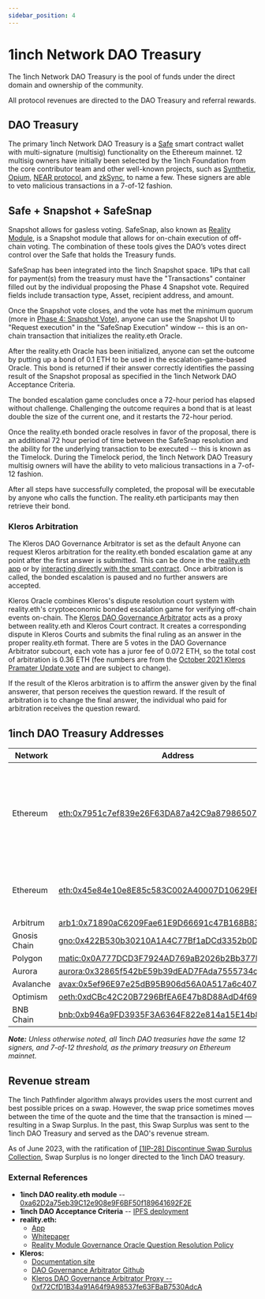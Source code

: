 ```yaml
---
sidebar_position: 4
---
```

# 1inch Network DAO Treasury
The 1inch Network DAO Treasury is the pool of funds under the direct domain and ownership of the community. 

All protocol revenues are directed to the DAO Treasury and referral rewards.

## DAO Treasury 
The primary 1inch Network DAO Treasury is a [Safe](https://app.safe.global/balances?safe=eth:0x7951c7ef839e26F63DA87a42C9a87986507f1c07) smart contract wallet with multi-signature (multisig) functionality on the Ethereum mainnet. 12 multisig owners have initially been selected by the 1inch Foundation from the core contributor team and other well-known projects, such as [Synthetix](https://synthetix.io/), [Opium](https://opium.network/), [NEAR protocol](https://near.org/), and [zkSync](https://zksync.io/), to name a few. These signers are able to veto malicious transactions in a 7-of-12 fashion.

## Safe + Snapshot + SafeSnap

Snapshot allows for gasless voting. SafeSnap, also known as [Reality Module](https://gnosis.github.io/zodiac/docs/tutorial-module-reality/get-started/), is a Snapshot module that allows for on-chain execution of off-chain voting. The combination of these tools gives the DAO’s votes direct control over the Safe that holds the Treasury funds.

SafeSnap has been integrated into the 1inch Snapshot space. 1IPs that call for payment(s) from the treasury must have the "Transactions" container filled out by the individual proposing the Phase 4 Snapshot vote. Required fields include transaction type, Asset, recipient address, and amount.

Once the Snapshot vote closes, and the vote has met the minimum quorum (more in [Phase 4: Snapshot Vote](https://docs.1inch.io/docs/governance/proposal-lifecycle#phase-4-snapshot-vote)), anyone can use the Snapshot UI to "Request execution" in the "SafeSnap Execution" window -- this is an on-chain transaction that initializes the reality.eth Oracle.

After the reality.eth Oracle has been initialized, anyone can set the outcome by putting up a bond of 0.1 ETH to be used in the escalation-game-based Oracle. This bond is returned if their answer correctly identifies the passing result of the Snapshot proposal as specified in the 1inch Network DAO Acceptance Criteria.

The bonded escalation game concludes once a 72-hour period has elapsed without challenge. Challenging the outcome requires a bond that is at least double the size of the current one, and it restarts the 72-hour period.

Once the reality.eth bonded oracle resolves in favor of the proposal, there is an additional 72 hour period of time between the SafeSnap resolution and the ability for the underlying transaction to be executed -- this is known as the Timelock. During the Timelock period, the 1inch Network DAO Treasury multisig owners will have the ability to veto malicious transactions in a 7-of-12 fashion. 

After all steps have successfully completed, the proposal will be executable by anyone who calls the function. The reality.eth participants may then retrieve their bond.

### Kleros Arbitration
The Kleros DAO Governance Arbitrator is set as the default Anyone can request Kleros arbitration for the reality.eth bonded escalation game at any point after the first answer is submitted. This can be done in the [reality.eth app](https://realityeth.github.io/) or by [interacting directly with the smart contract](https://reality.eth.limo/app/docs/html/contracts.html). Once arbitration is called, the bonded escalation is paused and no further answers are accepted.

Kleros Oracle combines Kleros's dispute resolution court system with reality.eth's cryptoeconomic bonded escalation game for verifying off-chain events on-chain. The [Kleros DAO Governance Arbitrator](https://github.com/kleros/realitio-arbitrator-with-appeals) acts as a proxy between reality.eth and Kleros Court contract. It creates a corresponding dispute in Kleros Courts and submits the final ruling as an answer in the proper reality.eth format. There are 5 votes in the DAO Governance Arbitrator subcourt, each vote has a juror fee of 0.072 ETH, so the total cost of arbitration is 0.36 ETH (fee numbers are from the [October 2021 Kleros Pramater Update vote](https://snapshot.org/#/kleros.eth/proposal/QmbM6KjjCbib9eD23WYhKeC2GhRCHjKoY59GZL6eqbZisp) and are subject to change).

If the result of the Kleros arbitration is to affirm the answer given by the final answerer, that person receives the question reward. If the result of arbitration is to change the final answer, the individual who paid for arbitration receives the question reward.

## 1inch DAO Treasury Addresses

| **Network**      | **Address**                                                                                                                   | **Notes** |
|--------------|---------------------------------------------------------------------------------------------------------------------------|---|
| Ethereum     | [eth:0x7951c7ef839e26F63DA87a42C9a87986507f1c07](https://app.safe.global/balances?safe=eth:0x7951c7ef839e26F63DA87a42C9a87986507f1c07)               | Primary DAO treasury. SafeSnap allows for trustless execution of spending proposals. 
| Ethereum     | [eth:0x45e84e10e8E85c583C002A40007D10629EF80fAF](https://app.safe.global/balances?safe=eth:0x45e84e10e8E85c583C002A40007D10629EF80fAF)               | 1inch DAO operations fund. This is a 3-of-4 multisig.
| Arbitrum     | [arb1:0x71890aC6209Fae61E9D66691c47B168B8300a7c5](https://app.safe.global/balances?safe=arb1:0x71890aC6209Fae61E9D66691c47B168B8300a7c5)               |
| Gnosis Chain | [gno:0x422B530b30210A1A4C77Bf1aDCd3352b0DfbCDc0](https://app.safe.global/balances?safe=gno:0x422B530b30210A1A4C77Bf1aDCd3352b0DfbCDc0)               |
| Polygon      | [matic:0x0A777DCD3F7924AD769aB2026b2Bb377bD08F4CA](https://app.safe.global/balances?safe=matic:0x0A777DCD3F7924AD769aB2026b2Bb377bD08F4CA)        |
| Aurora       | [aurora:0x32865f542bE59b39dEAD7FAda7555734c3305786](https://app.safe.global/balances?safe=aurora:0x32865f542bE59b39dEAD7FAda7555734c3305786)   |
| Avalanche    | [avax:0x5ef96E97e25dB95B906d56A0A517a6c407FD4083](https://app.safe.global/balances?safe=avax:0x5ef96E97e25dB95B906d56A0A517a6c407FD4083)   |
| Optimism     | [oeth:0xdCBc42C20B7296BfEA6E47b8D88AdD4f69a6DCCB](https://app.safe.global/balances?safe=oeth:0xdCBc42C20B7296BfEA6E47b8D88AdD4f69a6DCCB)               |
| BNB Chain    | [bnb:0xb946a9FD3935F3A6364F822e814a15E14b841e67](https://app.safe.global/balances?safe=bnb:0xb946a9FD3935F3A6364F822e814a15E14b841e67)               |

_**Note:** Unless otherwise noted, all 1inch DAO treasuries have the same 12 signers, and 7-of-12 threshold, as the primary treasury on Ethereum mainnet._

## Revenue stream
The 1inch Pathfinder algorithm always provides users the most current and best possible prices on a swap. However, the swap price sometimes moves between the time of the quote and the time that the transaction is mined — resulting in a Swap Surplus. In the past, this Swap Surplus was sent to the 1inch DAO Treasury and served as the DAO's revenue stream.

  

As of June 2023, with the ratification of [[1IP-28] Discontinue Swap Surplus Collection](https://snapshot.org/#/1inch.eth/proposal/0x62888ad3983a8bdb29e73596b4971a120e6d58ca56929b4a64147a723f6bccc5), Swap Surplus is no longer directed to the 1inch DAO treasury.

### External References

* **1inch DAO reality.eth module** -- [0xa62D2a75eb39C12e908e9F6BF50f189641692F2E](https://etherscan.io/address/0xa62D2a75eb39C12e908e9F6BF50f189641692F2E)
* **1inch  DAO Acceptance Criteria** -- [IPFS deployment](https://ipfs.io/ipfs/QmRTnWTRXidLeX6La1qMj1RNYoU98R5gTC6PyF6ikhTjPs)
* **reality.eth:** 
	* [App](https://realityeth.github.io/)
	* [Whitepaper](https://reality.eth.link/app/docs/html/whitepaper.html)
	* [Reality Module Governance Oracle Question Resolution Policy](https://ipfs.io/ipfs/QmXyo9M4Z2XY6Nw9UfuuUNzKXXNhvt24q6pejuN9RYWPMr/Reality_Module_Governance_Oracle-Question_Resolution_Policy.pdf)
*  **Kleros:**  
	* [Documentation site](https://kleros.gitbook.io/docs/products/oracle)
	* [DAO Governance Arbitrator Github](https://github.com/kleros/realitio-arbitrator-with-appeals)
	* [Kleros DAO Governance Arbitrator Proxy -- 0xf72CfD1B34a91A64f9A98537fe63FBaB7530AdcA](https://etherscan.io/address/0xf72cfd1b34a91a64f9a98537fe63fbab7530adca)

